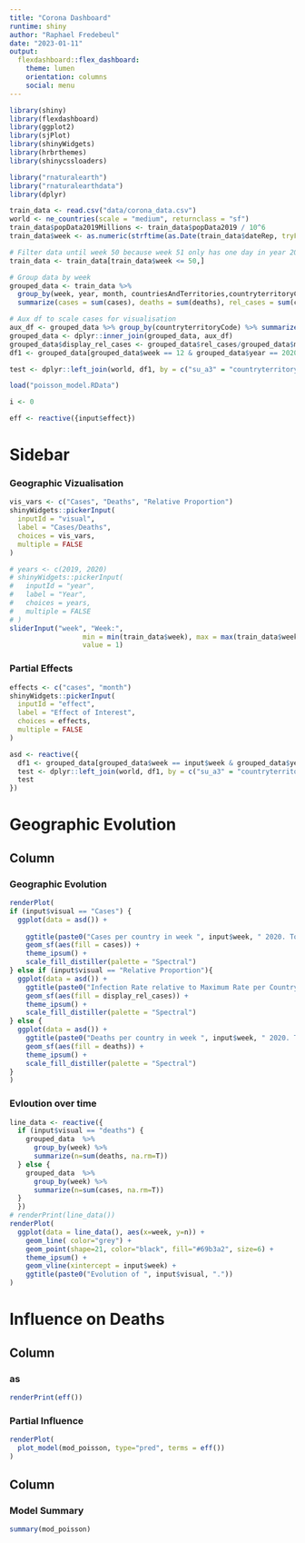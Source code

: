 ```yaml
---
title: "Corona Dashboard"
runtime: shiny
author: "Raphael Fredebeul"
date: "2023-01-11"
output: 
  flexdashboard::flex_dashboard:
    theme: lumen
    orientation: columns
    social: menu
---
```


```r
library(shiny)
library(flexdashboard)
library(ggplot2)
library(sjPlot)
library(shinyWidgets)
library(hrbrthemes)
library(shinycssloaders)
```

```r
library("rnaturalearth")
library("rnaturalearthdata")
library(dplyr)

train_data <- read.csv("data/corona_data.csv")
world <- ne_countries(scale = "medium", returnclass = "sf")
train_data$popData2019Millions <- train_data$popData2019 / 10^6
train_data$week <- as.numeric(strftime(as.Date(train_data$dateRep, tryFormats = "%d/%m/%Y"), format = "%V"))

# Filter data until week 50 because week 51 only has one day in year 2020
train_data <- train_data[train_data$week <= 50,]

# Group data by week
grouped_data <- train_data %>% 
  group_by(week, year, month, countriesAndTerritories,countryterritoryCode, popData2019, continentExp) %>%
  summarize(cases = sum(cases), deaths = sum(deaths), rel_cases = sum(cases)/sum(popData2019))

# Aux df to scale cases for visualisation
aux_df <- grouped_data %>% group_by(countryterritoryCode) %>% summarize(max_rel_cases = max(rel_cases, na.rm=T))
grouped_data <- dplyr::inner_join(grouped_data, aux_df)
grouped_data$display_rel_cases <- grouped_data$rel_cases/grouped_data$max_rel_cases
df1 <- grouped_data[grouped_data$week == 12 & grouped_data$year == 2020, c("cases", "countryterritoryCode")]

test <- dplyr::left_join(world, df1, by = c("su_a3" = "countryterritoryCode"))
```


```r
load("poisson_model.RData")

i <- 0
```
```r
eff <- reactive({input$effect})
```


Sidebar {.sidebar}
================================================================================

### Geographic Vizualisation

```r

vis_vars <- c("Cases", "Deaths", "Relative Proportion")
shinyWidgets::pickerInput(
  inputId = "visual",
  label = "Cases/Deaths",
  choices = vis_vars,
  multiple = FALSE
)

# years <- c(2019, 2020)
# shinyWidgets::pickerInput(
#   inputId = "year",
#   label = "Year",
#   choices = years,
#   multiple = FALSE
# )
sliderInput("week", "Week:",
                  min = min(train_data$week), max = max(train_data$week),
                  value = 1)
```

### Partial Effects
```r
effects <- c("cases", "month")
shinyWidgets::pickerInput(
  inputId = "effect",
  label = "Effect of Interest",
  choices = effects,
  multiple = FALSE
)

```


```r
asd <- reactive({
  df1 <- grouped_data[grouped_data$week == input$week & grouped_data$year == 2020, c("cases", "deaths", "display_rel_cases", "countryterritoryCode")]
  test <- dplyr::left_join(world, df1, by = c("su_a3" = "countryterritoryCode"))
  test
})

```

Geographic Evolution
================================================================================
Column
--------------------------------------------------------------------------------

### Geographic Evolution {data-height=650}
```r
renderPlot(
if (input$visual == "Cases") {
  ggplot(data = asd()) +
    
    ggtitle(paste0("Cases per country in week ", input$week, " 2020. Total Cases: ", sum(asd()$cases, na.rm=T))) +
    geom_sf(aes(fill = cases)) +
    theme_ipsum() +
    scale_fill_distiller(palette = "Spectral")
} else if (input$visual == "Relative Proportion"){
  ggplot(data = asd()) +
    ggtitle(paste0("Infection Rate relative to Maximum Rate per Country in week ", input$week, " 2020.")) +
    geom_sf(aes(fill = display_rel_cases)) +
    theme_ipsum() +
    scale_fill_distiller(palette = "Spectral")
} else {
  ggplot(data = asd()) +
    ggtitle(paste0("Deaths per country in week ", input$week, " 2020. Total Deaths: ", sum(asd()$deaths, na.rm=T)))+
    geom_sf(aes(fill = deaths)) +
    theme_ipsum() +
    scale_fill_distiller(palette = "Spectral")
}
)
```
### Evloution over time {data-height=350}
```r

line_data <- reactive({
  if (input$visual == "deaths") {
    grouped_data  %>% 
      group_by(week) %>% 
      summarize(n=sum(deaths, na.rm=T))
  } else {
    grouped_data  %>% 
      group_by(week) %>% 
      summarize(n=sum(cases, na.rm=T))
  }
  })
# renderPrint(line_data())
renderPlot(
  ggplot(data = line_data(), aes(x=week, y=n)) +
    geom_line( color="grey") +
    geom_point(shape=21, color="black", fill="#69b3a2", size=6) +
    theme_ipsum() +
    geom_vline(xintercept = input$week) +
    ggtitle(paste0("Evolution of ", input$visual, "."))
)
```


Influence on Deaths
================================================================================
Column
--------------------------------------------------------------------------------
### as
```r
renderPrint(eff())
```


### Partial Influence
```r
renderPlot(
  plot_model(mod_poisson, type="pred", terms = eff())
)

```

Column
--------------------------------------------------------------------------------
### Model Summary

```r
summary(mod_poisson)
```
